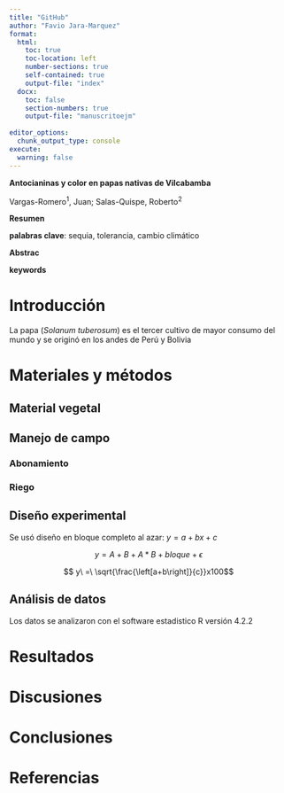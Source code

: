 ```yaml
---
title: "GitHub"
author: "Favio Jara-Marquez"
format:
  html:
    toc: true
    toc-location: left
    number-sections: true
    self-contained: true
    output-file: "index"
  docx:
    toc: false
    section-numbers: true
    output-file: "manuscritoejm"
    
editor_options: 
  chunk_output_type: console
execute: 
  warning: false
---
```

**Antocianinas y color en papas nativas de Vilcabamba**

Vargas-Romero^1^, Juan; Salas-Quispe, Roberto^2^

**Resumen**

**palabras clave**: sequia, tolerancia, cambio climático

**Abstrac**

**keywords**

# Introducción

La papa (_Solanum tuberosum_) es el tercer cultivo de mayor consumo del mundo y se originó en los andes de Perú y Bolivia

# Materiales y métodos

## Material vegetal

## Manejo de campo

### Abonamiento

### Riego

## Diseño experimental

Se usó diseño en bloque completo al azar: $y=a+bx+c$

$$y = A + B+A*B  + bloque + \epsilon$$


$$ y\ =\ \sqrt{\frac{\left[a+b\right]}{c}}x100$$



## Análisis de datos

Los datos se analizaron con el software estadistico R versión 4.2.2

# Resultados

# Discusiones

# Conclusiones

# Referencias 





